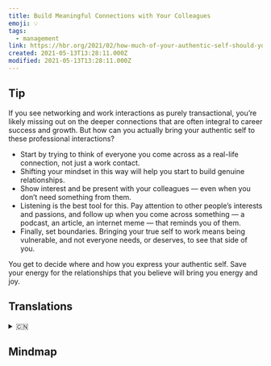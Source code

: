 ```yaml
---
title: Build Meaningful Connections with Your Colleagues
emoji: 💡
tags:
  - management
link: https://hbr.org/2021/02/how-much-of-your-authentic-self-should-you-really-bring-to-work?utm_medium=email&utm_source=newsletter_daily&utm_campaign=mtod_notactsubs
created: 2021-05-13T13:28:11.000Z
modified: 2021-05-13T13:28:11.000Z
---
```


## Tip

If you see networking and work interactions as purely transactional, you’re likely missing out on the deeper connections that are often integral to career success and growth. But how can you actually bring your authentic self to these professional interactions?

- Start by trying to think of everyone you come across as a real-life connection, not just a work contact.
- Shifting your mindset in this way will help you start to build genuine relationships.
- Show interest and be present with your colleagues — even when you don’t need something from them.
- Listening is the best tool for this. Pay attention to other people’s interests and passions, and follow up when you come across something — a podcast, an article, an internet meme — that reminds you of them.
- Finally, set boundaries. Bringing your true self to work means being vulnerable, and not everyone needs, or deserves, to see that side of you.

You get to decide where and how you express your authentic self. Save your energy for the relationships that you believe will bring you energy and joy.

## Translations

<details>
   <summary>🇨🇳</summary>

</details>

## Mindmap

![]()
